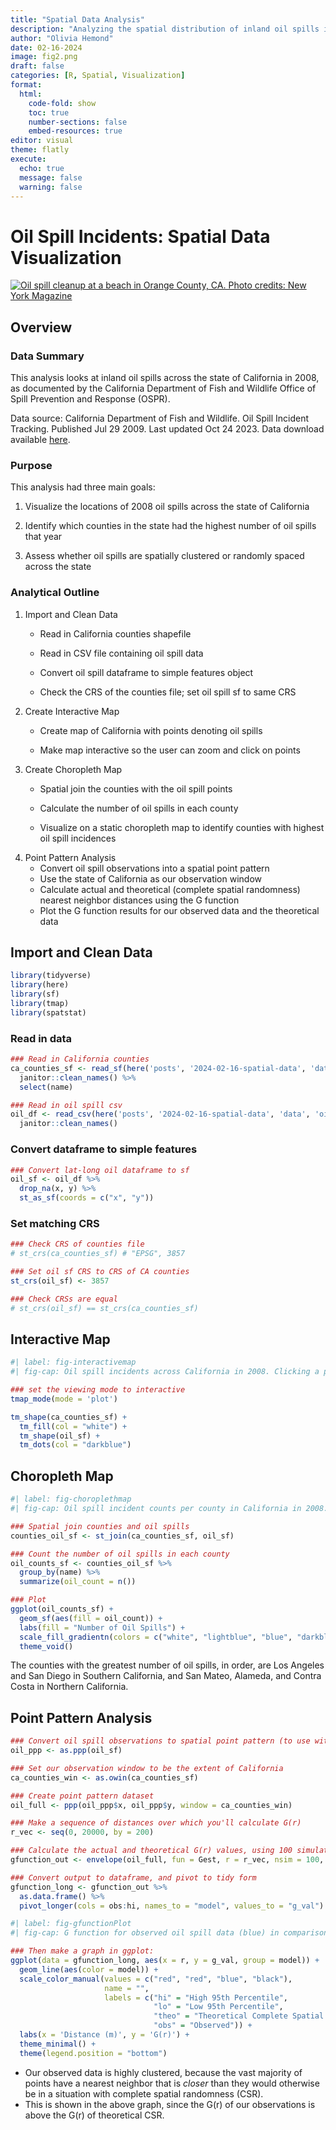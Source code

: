 ```yaml
---
title: "Spatial Data Analysis"
description: "Analyzing the spatial distribution of inland oil spills in California"
author: "Olivia Hemond"
date: 02-16-2024
image: fig2.png
draft: false
categories: [R, Spatial, Visualization]
format: 
  html:
    code-fold: show
    toc: true
    number-sections: false
    embed-resources: true
editor: visual
theme: flatly
execute:
  echo: true
  message: false
  warning: false
---
```


# Oil Spill Incidents: Spatial Data Visualization

[![Oil spill cleanup at a beach in Orange County, CA. Photo credits: New York Magazine](oilspill.jpg){fig-align="center"}](https://nymag.com/intelligencer/2021/10/californias-oil-leak-is-part-of-a-larger-disaster.html)

## Overview

### Data Summary

This analysis looks at inland oil spills across the state of California in 2008, as documented by the California Department of Fish and Wildlife Office of Spill Prevention and Response (OSPR).

Data source: California Department of Fish and Wildlife. Oil Spill Incident Tracking. Published Jul 29 2009. Last updated Oct 24 2023. Data download available [here](https://gis.data.ca.gov/datasets/7464e3d6f4924b50ad06e5a553d71086_0/explore?location=36.705306%2C-119.422009%2C6.74).

### Purpose

This analysis had three main goals:

1.  Visualize the locations of 2008 oil spills across the state of California

2.  Identify which counties in the state had the highest number of oil spills that year

3.  Assess whether oil spills are spatially clustered or randomly spaced across the state

### Analytical Outline

1.  Import and Clean Data
    -   Read in California counties shapefile

    -   Read in CSV file containing oil spill data

    -   Convert oil spill dataframe to simple features object

    -   Check the CRS of the counties file; set oil spill sf to same CRS
2.  Create Interactive Map
    -   Create map of California with points denoting oil spills

    -   Make map interactive so the user can zoom and click on points
3.  Create Choropleth Map
    -   Spatial join the counties with the oil spill points

    -   Calculate the number of oil spills in each county

    -   Visualize on a static choropleth map to identify counties with highest oil spill incidences
4.  Point Pattern Analysis
    -   Convert oil spill observations into a spatial point pattern
    -   Use the state of California as our observation window
    -   Calculate actual and theoretical (complete spatial randomness) nearest neighbor distances using the G function
    -   Plot the G function results for our observed data and the theoretical data

## Import and Clean Data

```r
library(tidyverse)
library(here)
library(sf)
library(tmap)
library(spatstat)
```

### Read in data

```r
### Read in California counties
ca_counties_sf <- read_sf(here('posts', '2024-02-16-spatial-data', 'data', 'ca_counties'), layer = 'CA_Counties_TIGER2016') %>%
  janitor::clean_names() %>% 
  select(name)

### Read in oil spill csv
oil_df <- read_csv(here('posts', '2024-02-16-spatial-data', 'data', 'oil_spill.csv')) %>% 
  janitor::clean_names()
```

### Convert dataframe to simple features

```r
### Convert lat-long oil dataframe to sf
oil_sf <- oil_df %>% 
  drop_na(x, y) %>% 
  st_as_sf(coords = c("x", "y"))
```

### Set matching CRS

```r
### Check CRS of counties file
# st_crs(ca_counties_sf) # "EPSG", 3857

### Set oil sf CRS to CRS of CA counties
st_crs(oil_sf) <- 3857

### Check CRSs are equal
# st_crs(oil_sf) == st_crs(ca_counties_sf)
```

## Interactive Map

```r
#| label: fig-interactivemap
#| fig-cap: Oil spill incidents across California in 2008. Clicking a point will reveal its incident date, location, the affected waterway, and other key information.

### set the viewing mode to interactive
tmap_mode(mode = 'plot')

tm_shape(ca_counties_sf) +
  tm_fill(col = "white") +
  tm_shape(oil_sf) +
  tm_dots(col = "darkblue")

```

## Choropleth Map

```r
#| label: fig-choroplethmap
#| fig-cap: Oil spill incident counts per county in California in 2008. Darker blue values represent greater numbers of oil spills.

### Spatial join counties and oil spills
counties_oil_sf <- st_join(ca_counties_sf, oil_sf)

### Count the number of oil spills in each county
oil_counts_sf <- counties_oil_sf %>% 
  group_by(name) %>% 
  summarize(oil_count = n())

### Plot
ggplot(oil_counts_sf) +
  geom_sf(aes(fill = oil_count)) +
  labs(fill = "Number of Oil Spills") +
  scale_fill_gradientn(colors = c("white", "lightblue", "blue", "darkblue")) +
  theme_void()
```

The counties with the greatest number of oil spills, in order, are Los Angeles and San Diego in Southern California, and San Mateo, Alameda, and Contra Costa in Northern California.

## Point Pattern Analysis

```r
### Convert oil spill observations to spatial point pattern (to use with spatstat package)
oil_ppp <- as.ppp(oil_sf)

### Set our observation window to be the extent of California
ca_counties_win <- as.owin(ca_counties_sf)

### Create point pattern dataset
oil_full <- ppp(oil_ppp$x, oil_ppp$y, window = ca_counties_win)

```

```r
### Make a sequence of distances over which you'll calculate G(r)
r_vec <- seq(0, 20000, by = 200) 

### Calculate the actual and theoretical G(r) values, using 100 simulations of CSR for the "theoretical" outcome
gfunction_out <- envelope(oil_full, fun = Gest, r = r_vec, nsim = 100, verbose = FALSE) 

### Convert output to dataframe, and pivot to tidy form
gfunction_long <- gfunction_out %>% 
  as.data.frame() %>% 
  pivot_longer(cols = obs:hi, names_to = "model", values_to = "g_val")
```

```r
#| label: fig-gfunctionPlot
#| fig-cap: G function for observed oil spill data (blue) in comparison with theoretical complete spatial randomness (black). Red lines indicate the 95th percentile (low and high) around the theoretical model.

### Then make a graph in ggplot:
ggplot(data = gfunction_long, aes(x = r, y = g_val, group = model)) +
  geom_line(aes(color = model)) +
  scale_color_manual(values = c("red", "red", "blue", "black"),
                     name = "",
                     labels = c("hi" = "High 95th Percentile", 
                                "lo" = "Low 95th Percentile", 
                                "theo" = "Theoretical Complete Spatial Randomness", 
                                "obs" = "Observed")) +
  labs(x = 'Distance (m)', y = 'G(r)') +
  theme_minimal() +
  theme(legend.position = "bottom")
```

-   Our observed data is highly clustered, because the vast majority of points have a nearest neighbor that is *closer* than they would otherwise be in a situation with complete spatial randomness (CSR).
-   This is shown in the above graph, since the G(r) of our observations is above the G(r) of theoretical CSR.
